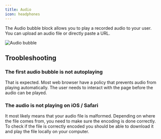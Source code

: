 ```yaml
---
title: Audio
icon: headphones
---
```


The Audio bubble block allows you to play a recorded audio to your user. You can upload an audio file or directly paste a URL.

<Tabs>
  <Tab title="Dashboard">
    <Frame>
      <img
        src="/images/blocks/bubbles/audio/editor-min.png"
        alt="Audio bubble"
        className="rounded-lg"
      />
    </Frame>
  </Tab>
</Tabs>

## Troobleshooting

### The first audio bubble is not autoplaying

That is expected. Most web browser have a policy that prevents audio from playing automatically. The user needs to interact with the page before the audio can be played.

### The audio is not playing on iOS / Safari

It most likely means that your audio file is malformed. Depending on where the file comes from, you need to make sure the encoding is done correctly. To check if the file is correctly encoded you should be able to download it and play the file locally on your computer.
